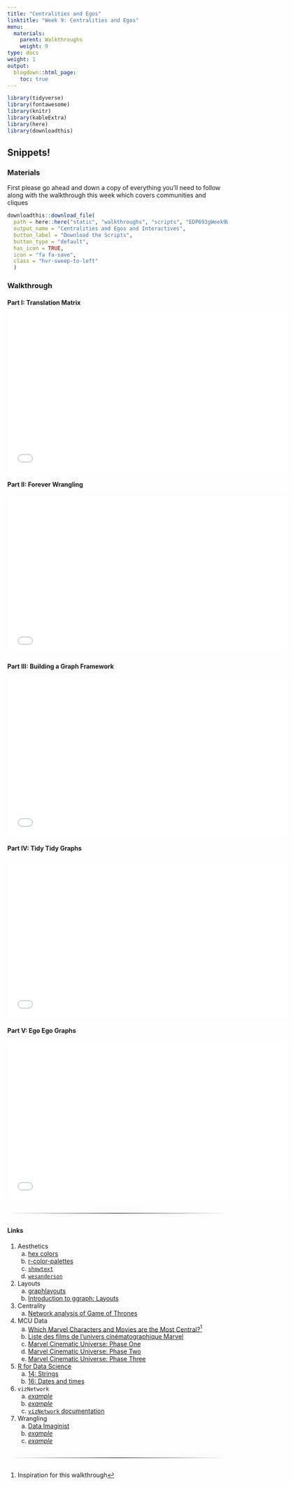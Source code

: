 ```yaml
---
title: "Centralities and Egos"
linktitle: "Week 9: Centralities and Egos"
menu:
  materials:
    parent: Walkthroughs
    weight: 9
type: docs
weight: 1
output:
  blogdown::html_page:
    toc: true
---
```


```r
library(tidyverse)
library(fontawesome)
library(knitr)
library(kableExtra)
library(here)
library(downloadthis)
```

<style>
.hvr-sweep-to-left {
  display: inline-block;
  vertical-align: middle;
  -webkit-transform: perspective(1px) translateZ(0);
  transform: perspective(1px) translateZ(0);
  box-shadow: 0 0 1px rgba(0, 0, 0, 0);
  position: relative;
  -webkit-transition-property: color;
  transition-property: color;
  -webkit-transition-duration: 0.25s;
  transition-duration: 0.25s;
}

.hvr-sweep-to-left:before {
  content: "";
  position: absolute;
  z-index: -1;
  top: 0;
  left: 0;
  right: 0;
  bottom: 0;
  background: #175676;
  -webkit-transform: scaleX(0);
  transform: scaleX(0);
  -webkit-transform-origin: 100% 50%;
  transform-origin: 100% 50%;
  -webkit-transition-property: transform;
  transition-property: transform;
  -webkit-transition-duration: 0.3s;
  transition-duration: 0.3s;
  -webkit-transition-timing-function: ease-out;
  transition-timing-function: ease-out;
}ZD

.hvr-sweep-to-left:hover, .hvr-sweep-to-left:focus, .hvr-sweep-to-left:active {
  color: white;
}

.hvr-sweep-to-left:hover:before, .hvr-sweep-to-left:focus:before, .hvr-sweep-to-left:active:before {
  -webkit-transform: scaleX(1);
  transform: scaleX(1);
}

hr {
    margin: 30px 0;
    height: 1px;
    border: none;
    background: -webkit-gradient(linear, 0 0, 100% 0, from(transparent), to(transparent), color-stop(50%, black));
}
</style>

<!--
## What is Program Evaluation?

First please go ahead and down a copy of everything you'll need to follow along with the walkthrough this week

### Materials

```r
downloadthis::download_file(
  path = here::here("static", "walkthroughs", "scripts", "EDP693gWeek3Walkthrough.zip"),
  output_name = "Better Visuals Walkthrough",
  button_label = "Download the Scripts and Files",
  button_type = "default",
  has_icon = TRUE,
  icon = "fa fa-save",
  class = "hvr-sweep-to-left"
  )
```

You can move back and forth using <kbd>←</kbd> and <kbd>→</kbd> and toggle fullscreen by pressing <kbd>F</kbd>. Just press <kbd>O</kbd>^[For **O**verview] at any point in your slideshow and a display of all slides, called tile view, will appear. Click on a slide to go there or press <kbd>O</kbd> to exit tile view. For more options, press <kbd>H</kbd> for help.

> Want to see a larger version of the presentation? Click [here](/slides/Intro to PE/Intro-to-PE.html){target="_blank"}.

> Want a PDF you can use offline? Click [here](/slides/Intro to PE/Intro-to-PE.pdf){target="_blank"} of the presentation.
-->

## Snippets!

### Materials

First please go ahead and down a copy of everything you'll need to follow along with the walkthrough this week which covers communities and cliques

```r
downloadthis::download_file(
  path = here::here("static", "walkthroughs", "scripts", "EDP693gWeek9Walkthrough.zip"),
  output_name = "Centralities and Egos and Interactives",
  button_label = "Download the Scripts",
  button_type = "default",
  has_icon = TRUE,
  icon = "fa fa-save",
  class = "hvr-sweep-to-left"
  )
```

### Walkthrough

#### Part I: Translation Matrix
<center>
<iframe class="smart-player-embed-container-iframe" id="embeddedSmartPlayerInstance" src="/walkthroughs/videos/centrality/centrality1/media/index_player.html?embedIFrameId=embeddedSmartPlayerInstance" width="640" height="360" frameborder="0" scrolling="no" frameborder="0" webkitAllowFullScreen mozallowfullscreen allowFullScreen></iframe>
</center>

#### Part II: Forever Wrangling
<center>
<iframe class="smart-player-embed-container-iframe" id="embeddedSmartPlayerInstance" src="/walkthroughs/videos/centrality/centrality2a_wrangling/media/index_player.html?embedIFrameId=embeddedSmartPlayerInstance" width="640" height="360" frameborder="0" scrolling="no" frameborder="0" webkitAllowFullScreen mozallowfullscreen allowFullScreen></iframe>
</center>

#### Part III: Building a Graph Framework
<center>
<iframe class="smart-player-embed-container-iframe" id="embeddedSmartPlayerInstance" src="/walkthroughs/videos/centrality/centrality2b_building/media/index_player.html?embedIFrameId=embeddedSmartPlayerInstance" width="640" height="360" frameborder="0" scrolling="no" frameborder="0" webkitAllowFullScreen mozallowfullscreen allowFullScreen></iframe>
</center>

#### Part IV: Tidy Tidy Graphs
<center>
<iframe class="smart-player-embed-container-iframe" id="embeddedSmartPlayerInstance" src="/walkthroughs/videos/centrality/centrality2c_tidygraphs/media/index_player.html?embedIFrameId=embeddedSmartPlayerInstance" width="640" height="360" frameborder="0" scrolling="no" frameborder="0" webkitAllowFullScreen mozallowfullscreen allowFullScreen></iframe>
</center>

#### Part V: Ego Ego Graphs
<center>
<iframe class="smart-player-embed-container-iframe" id="embeddedSmartPlayerInstance" src="/walkthroughs/videos/centrality/centrality2d_egographs/media/index_player.html?embedIFrameId=embeddedSmartPlayerInstance" width="640" height="360" frameborder="0" scrolling="no" frameborder="0" webkitAllowFullScreen mozallowfullscreen allowFullScreen></iframe>
</center>

<hr>

#### Links
1. Aesthetics
    a. [hex colors](https://www.color-hex.com/){target="_blank"}
    b. [r-color-palettes](https://github.com/EmilHvitfeldt/r-color-palettes){target="_blank"}
    c. [`showtext`](https://cran.rstudio.com/web/packages/showtext/vignettes/introduction.html){target="_blank"}
    d. [`wesanderson`](https://github.com/karthik/wesanderson){target="_blank"}
    
2. Layouts
    a. [ graphlayouts](http://graphlayouts.schochastics.net/){target="_blank"}
    b. [Introduction to ggraph: Layouts](https://www.data-imaginist.com/2017/ggraph-introduction-layouts/){target="_blank"}
  
3. Centrality
    a. [Network analysis of Game of Thrones](https://datascienceplus.com/network-analysis-of-game-of-thrones/){target="_blank"}
  
4. MCU Data
    a. [Which Marvel Characters and Movies are the Most Central?](https://felixluginbuhl.com/blog/posts/2018-01-26-network/){target="_blank"}^[Inspiration for this walkthrough]
   b. [Liste des films de l'univers cinématographique Marvel](https://fr.wikipedia.org/w/index.php?title=Liste_des_films_de_l%27univers_cin%C3%A9matographique_Marvel&oldid=144793972#Personnages){target="_blank"}   
   c. [Marvel Cinematic Universe: Phase One](https://en.wikipedia.org/wiki/Marvel_Cinematic_Universe:_Phase_One){target="_blank"}
   d. [Marvel Cinematic Universe: Phase Two](https://en.wikipedia.org/wiki/Marvel_Cinematic_Universe:_Phase_Two){target="_blank"}
   e. [Marvel Cinematic Universe: Phase Three](https://en.wikipedia.org/wiki/Marvel_Cinematic_Universe:_Phase_Three){target="_blank"}
  
5. [R for Data Science](https://r4ds.had.co.nz/){target="_blank"}
    a. [14: Strings](https://r4ds.had.co.nz/strings.html){target="_blank"}
    b. [16: Dates and times](https://r4ds.had.co.nz/dates-and-times.html){target="_blank"}

6. `vizNetwork`
    a. [*example*](https://www.nagraj.net/notes/visnetwork/){target="_blank"}
    b. [*example*](https://rpubs.com/a_pear_9/visNetwork){target="_blank"}
    c. [`vizNetwork` documentation](https://datastorm-open.github.io/visNetwork/){target="_blank"}
    
7. Wrangling
    a. [Data Imaginist](https://www.data-imaginist.com/2017/introducing-tidygraph/){target="_blank"}
    b. [*example*](http://users.dimi.uniud.it/~massimo.franceschet/ns/syllabus/make/tidygraph/tidygraph.html){target="_blank"}
    c. [*example*](https://rstudio-pubs-static.s3.amazonaws.com/307087_0a7a54f46d5d44b5829c6452484db638.html){target="_blank"}
    
